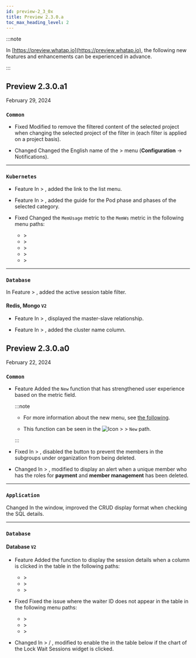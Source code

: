 ```yaml
---
id: preview-2_3_0x
title: Preview 2.3.0.a
toc_max_heading_level: 2
---
```


<head>
<meta name="robots" content="noindex, nofollow"/>
</head>

:::note

In [https://preview.whatap.io](https://preview.whatap.io), the following new features and enhancements can be experienced in advance.

:::

## Preview 2.3.0.a1

February 29, 2024

<div class='indentTab'>

### `Common`

- <Status>Fixed</Status> Modified to remove the filtered content of the selected project when changing the selected project of the filter in <Cmdname sid="flexboard" className="uitext" /> (each filter is applied on a project basis).

- <Status>Changed</Status> Changed the English name of the <Cmdname sid="event_statistic" className="uitext" /> &gt; <Cmdname sid="eventNoti" className="uitext" /> menu (<b>Configuration</b> → <span class="uitext">Notifications</span>).

* * *

### `Kubernetes`

- <Status>Feature</Status> In <Cmdname sid="dashboard" className="uitext" /> &gt; <Cmdname sid="containerMap" className="uitext" />, added the link to the list menu.

- <Status>Feature</Status> In <Cmdname sid="dashboard" className="uitext" /> &gt; <Cmdname sid="containerMap" className="uitext" />, added the guide for the Pod phase and phases of the selected category.

- <Status>Fixed</Status> Changed the <code>MemUsage</code> metric to the <code>MemWs</code> metric in the following menu paths:

  - <Cmdname sid="dashboard" className="uitext" /> &gt; <Cmdname sid="containerMap" className="uitext" />
  - <Cmdname sid="dashboard" className="uitext" /> &gt; <Cmdname sid="performance_summary" className="uitext" />
  - <Cmdname sid="container" className="uitext" /> &gt; <Cmdname sid="container_list" className="uitext" />
  - <Cmdname sid="workload" className="uitext" /> &gt; <Cmdname sid="podList" className="uitext" />
  - <Cmdname sid="cluster" className="uitext" /> &gt; <Cmdname sid="kubeApiserverDashboard" className="uitext" />

* * *

### `Database`

<p>In <Status>Feature</Status> <Cmdname sid="dashboard" className="uitext" /> &gt; <Cmdname sid="flexboard" className="uitext" />, added the active session table filter.</p>

#### Redis, Mongo <code class="my">V2</code>

- <Status>Feature</Status> In <Cmdname sid="dashboard" className="uitext" /> &gt; <Cmdname sid="instance_list" className="uitext" />, displayed the master-slave relationship.

- <Status>Feature</Status> In <Cmdname sid="dashboard" className="uitext" /> &gt; <Cmdname sid="instance_list" className="uitext" />, added the <UI>cluster name</UI> column.

</div>

## Preview 2.3.0.a0

February 22, 2024

<div class='indentTab'>

### `Common`

- <Status>Feature</Status> Added the <Cmdname sid="event_setting" className="uitext" /> <code class="newfunc">New</code> function that has strengthened user experience based on the metric field.

  :::note

  - For more information about the new <Cmdname sid="event_setting" className="uitext" /> menu, see [the following](https://docs.whatap.io/java/warning-notice-v2/).

  - This function can be seen in the ![Icon](/img/ic-sitemap.svg) <Cmdname sid="sitemap" className="uitext" /> > <Cmdname sid="event_statistic" className="uitext" /> > <Cmdname sid="event_setting" className="uitext" /> <code class="newfunc">New</code> path.

  :::

- <Status>Fixed</Status> In <Cmdname sid="management" className="uitext" /> &gt; <Cmdname sid="integrated_member_management" className="uitext" />, disabled the <Cmdname sid="delete" className="uitext" /> button to prevent the members in the subgroups under organization from being deleted.

- <Status>Changed</Status> In <Cmdname sid="management" className="uitext" /> &gt; <Cmdname sid="integrated_member_management" className="uitext" />, modified to display an alert when a unique member who has the roles for <b>payment</b> and <b>member management</b> has been deleted.

* * *

### `Application`

<p><Status>Changed</Status> In the <Cmdname sid="TTL06209" className="uitext" /> window, improved the CRUD display format when checking the SQL details.</p>

* * *

### `Database`

#### Database <code class="my">V2</code>

- <Status>Feature</Status> Added the function to display the session details when a column is clicked in the <Cmdname sid="lock_tree" className="uitext" /> table in the following paths:

  - <Cmdname sid="dashboard" className="uitext" /> &gt; <Cmdname sid="instance_monitoring" className="uitext" />
  - <Cmdname sid="dashboard" className="uitext" /> &gt; <Cmdname sid="multi_instance_monitoring" className="uitext" />
  - <Cmdname sid="analysis" className="uitext" /> &gt; <Cmdname sid="lock_tree" className="uitext" />

- <Status>Fixed</Status> Fixed the issue where the waiter ID does not appear in the <Cmdname sid="lock_tree" className="uitext" /> table in the following menu paths:

  - <Cmdname sid="dashboard" className="uitext" /> &gt; <Cmdname sid="instance_monitoring" className="uitext" />
  - <Cmdname sid="dashboard" className="uitext" /> &gt; <Cmdname sid="multi_instance_monitoring" className="uitext" />
  - <Cmdname sid="analysis" className="uitext" /> &gt; <Cmdname sid="lock_tree" className="uitext" />

- <Status>Changed</Status> In <Cmdname sid="dashboard" className="uitext" /> &gt; <Cmdname sid="instance_monitoring" className="uitext" /> / <Cmdname sid="multi_instance_monitoring" className="uitext" />, modified to enable the <Cmdname sid="lock_tree" className="uitext" /> in the table below if the chart of the <span class="uitext">Lock Wait Sessions</span> widget is clicked.

</div>
